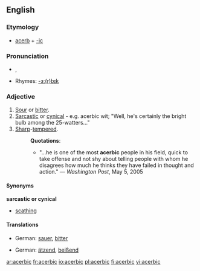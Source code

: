 ==English==

===Etymology===
*[[acerb]] + [[-ic]]

===Pronunciation===
*{{italbrac|US}} {{IPA|/əˈsɜrbɪk/}}, {{AHD|ə-sûr'bĭk}}
*Rhymes: [[Rhymes:English:-ɜː(r)bɪk|-ɜː(r)bɪk]]

===Adjective===
{{en-adj}}
#[[sour|Sour]] or [[bitter]].
#[[sarcastic|Sarcastic]] or [[cynical]] - e.g. acerbic wit; "Well, he's certainly the bright bulb among the 25-watters..."
#[[sharp|Sharp]]-[[tempered]].
#:'''Quotations''':
#:*"...he is one of the most '''acerbic''' people in his field, quick to take offense and not shy about telling people with whom he disagrees how much he thinks they have failed in thought and action." &mdash; ''Washington Post'', May 5, 2005

====Synonyms====
'''sarcastic or cynical'''
*[[scathing]]

====Translations====
{{trans-top|sour or bitter}}
*German: [[sauer]], [[bitter]]
{{trans-mid}}
{{trans-bottom}}

{{trans-top|sarcastic or cynical}}
*German: [[ätzend]], [[beißend]]
{{trans-mid}}
{{trans-bottom}}

[[ar:acerbic]]
[[fr:acerbic]]
[[io:acerbic]]
[[pl:acerbic]]
[[fi:acerbic]]
[[vi:acerbic]]